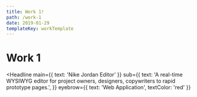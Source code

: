 ```yaml
---
title: Work 1!
path: /work-1
date: 2019-01-29
templateKey: workTemplate
---
```



# Work 1

<Headline
  main={{ text: 'Nike Jordan Editor' }}
  sub={{
    text:
      'A real-time WYSIWYG editor for project owners, designers, copywriters to rapid prototype pages.',
  }}
  eyebrow={{ text: 'Web Application', textColor: 'red' }}
></Headline>
